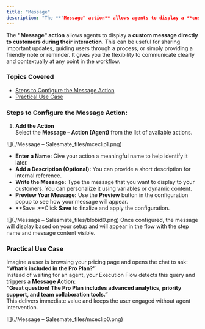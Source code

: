 ```yaml
---
title: "Message"
description: "The **"Message" action** allows agents to display a **custom message directly to customers during their interaction**. This can be useful for sharing ..."
---
```


The **"Message" action** allows agents to display a **custom message directly to customers during their interaction**. This can be useful for sharing important updates, guiding users through a process, or simply providing a friendly note or reminder. It gives you the flexibility to communicate clearly and contextually at any point in the workflow.

### Topics Covered

*   [Steps to Configure the Message Action](https://support.salesmate.io/hc/en-us/articles/45880357236249-Message#h_01JWZX9Z8Y9BXN4Y1EYMZ7WFEX)
*   [Practical Use Case](https://support.salesmate.io/hc/en-us/articles/45880357236249-Message#h_01JXMSGEXAMPLEUSECASE)

### Steps to Configure the Message Action:

1.  **Add the Action**  
    Select the **Message – Action (Agent)** from the list of available actions.

![](./Message – Salesmate_files/mceclip1.png)

*   **Enter a Name:** Give your action a meaningful name to help identify it later.
*   **Add a Description (Optional):** You can provide a short description for internal reference.
*   **Write the Message:** Type the message that you want to display to your customers. You can personalize it using variables or dynamic content.
*   **Preview Your Message:** Use the **Preview** button in the configuration popup to see how your message will appear.
*   **Save :**Click **Save** to finalize and apply the configuration.

![](./Message – Salesmate_files/blobid0.png) Once configured, the message will display based on your setup and will appear in the flow with the step name and message content visible.

### Practical Use Case

Imagine a user is browsing your pricing page and opens the chat to ask: **“What’s included in the Pro Plan?”**  
Instead of waiting for an agent, your Execution Flow detects this query and triggers a **Message Action**:  
**“Great question! The Pro Plan includes advanced analytics, priority support, and team collaboration tools.”**  
This delivers immediate value and keeps the user engaged without agent intervention.  
  
![](./Message – Salesmate_files/mceclip0.png)